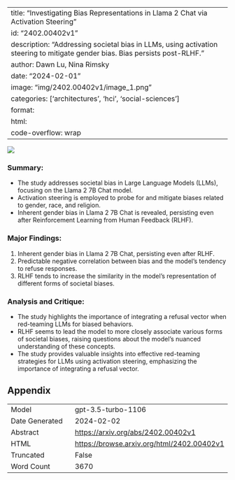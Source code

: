 
---
title: "Investigating Bias Representations in Llama 2 Chat via Activation Steering"
id: "2402.00402v1"
description: "Addressing societal bias in LLMs, using activation steering to mitigate gender bias. Bias persists post-RLHF."
author: Dawn Lu, Nina Rimsky
date: "2024-02-01"
image: "img/2402.00402v1/image_1.png"
categories: ['architectures', 'hci', 'social-sciences']
format:
  html:
    code-overflow: wrap
---

![](img/2402.00402v1/image_1.png)

### **Summary:**
- The study addresses societal bias in Large Language Models (LLMs), focusing on the Llama 2 7B Chat model.
- Activation steering is employed to probe for and mitigate biases related to gender, race, and religion.
- Inherent gender bias in Llama 2 7B Chat is revealed, persisting even after Reinforcement Learning from Human Feedback (RLHF).

### Major Findings:
1. Inherent gender bias in Llama 2 7B Chat, persisting even after RLHF.
2. Predictable negative correlation between bias and the model’s tendency to refuse responses.
3. RLHF tends to increase the similarity in the model’s representation of different forms of societal biases.

### Analysis and Critique:
- The study highlights the importance of integrating a refusal vector when red-teaming LLMs for biased behaviors.
- RLHF seems to lead the model to more closely associate various forms of societal biases, raising questions about the model’s nuanced understanding of these concepts.
- The study provides valuable insights into effective red-teaming strategies for LLMs using activation steering, emphasizing the importance of integrating a refusal vector.

## Appendix

|          |          |
|----------|----------|
| Model     | gpt-3.5-turbo-1106       |
| Date Generated     | 2024-02-02       |
| Abstract | [https://arxiv.org/abs/2402.00402v1](https://arxiv.org/abs/2402.00402v1)        |
| HTML     | [https://browse.arxiv.org/html/2402.00402v1](https://browse.arxiv.org/html/2402.00402v1)       |
| Truncated       | False       |
| Word Count       | 3670       |